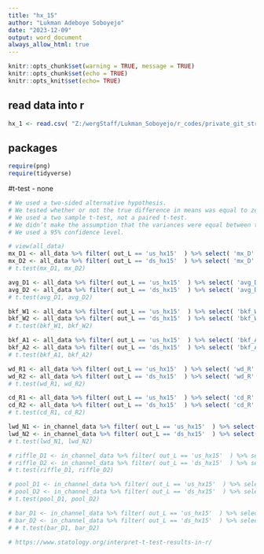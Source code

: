 ```yaml
---
title: "hx_15"
author: "Lukman Adeboye Soboyejo"
date: "2023-12-09"
output: word_document
always_allow_html: true
---
```


```r

knitr::opts_chunk$set(warning = TRUE, message = TRUE) 
knitr::opts_chunk$set(echo = TRUE)
knitr::opts_knit$set(echo= TRUE)

```


## read data into r
```r
hx_1 <- read.csv( "Z:/wergStaff/Lukman_Soboyejo/r_codes/private_git_stream_data/lucas_WERG/data/hx_1.csv" )
```

## packages
```r

require(png)
require(tidyverse)

```


#t-test
- none
```r

# We used a two-sided alternative hypothesis.
# We tested whether or not the true difference in means was equal to zero.
# We used a two sample t-test, not a paired t-test.
# We didn’t make the assumption that the variances were equal between the groups.
# We used a 95% confidence level.

# view(all_data)
mx_D1 <- all_data %>% filter( out_L == 'us_hx15'  ) %>% select( 'mx_D' ) 
mx_D2 <- all_data %>% filter( out_L == 'ds_hx15'  ) %>% select( 'mx_D' ) 
# t.test(mx_D1, mx_D2)

avg_D1 <- all_data %>% filter( out_L == 'us_hx15'  ) %>% select( 'avg_D' ) 
avg_D2 <- all_data %>% filter( out_L == 'ds_hx15'  ) %>% select( 'avg_D' ) 
# t.test(avg_D1, avg_D2)

bkf_W1 <- all_data %>% filter( out_L == 'us_hx15'  ) %>% select( 'bkf_W' ) 
bkf_W2 <- all_data %>% filter( out_L == 'ds_hx15'  ) %>% select( 'bkf_W' ) 
# t.test(bkf_W1, bkf_W2)

bkf_A1 <- all_data %>% filter( out_L == 'us_hx15'  ) %>% select( 'bkf_A' ) 
bkf_A2 <- all_data %>% filter( out_L == 'ds_hx15'  ) %>% select( 'bkf_A' ) 
# t.test(bkf_A1, bkf_A2)

wd_R1 <- all_data %>% filter( out_L == 'us_hx15'  ) %>% select( 'wd_R' ) 
wd_R2 <- all_data %>% filter( out_L == 'ds_hx15'  ) %>% select( 'wd_R' ) 
# t.test(wd_R1, wd_R2)

cd_R1 <- all_data %>% filter( out_L == 'us_hx15'  ) %>% select( 'cd_R' ) 
cd_R2 <- all_data %>% filter( out_L == 'ds_hx15'  ) %>% select( 'cd_R' ) 
# t.test(cd_R1, cd_R2)

lwd_N1 <- in_channel_data %>% filter( out_L == 'us_hx15'  ) %>% select( 'lwd_N' ) 
lwd_N2 <- in_channel_data %>% filter( out_L == 'ds_hx15'  ) %>% select( 'lwd_N' ) 
# t.test(lwd_N1, lwd_N2)

# riffle_D1 <- in_channel_data %>% filter( out_L == 'us_hx15'  ) %>% select( 'riffle_D' ) 
# riffle_D2 <- in_channel_data %>% filter( out_L == 'ds_hx15'  ) %>% select( 'riffle_D' ) 
# t.test(riffle_D1, riffle_D2)

# pool_D1 <- in_channel_data %>% filter( out_L == 'us_hx15'  ) %>% select( 'pool_D' ) 
# pool_D2 <- in_channel_data %>% filter( out_L == 'ds_hx15'  ) %>% select( 'pool_D' ) 
# t.test(pool_D1, pool_D2)

# bar_D1 <- in_channel_data %>% filter( out_L == 'us_hx15'  ) %>% select( 'Bars' ) 
# bar_D2 <- in_channel_data %>% filter( out_L == 'ds_hx15'  ) %>% select( 'Bars' ) 
# # t.test(bar_D1, bar_D2)

# https://www.statology.org/interpret-t-test-results-in-r/

```   


